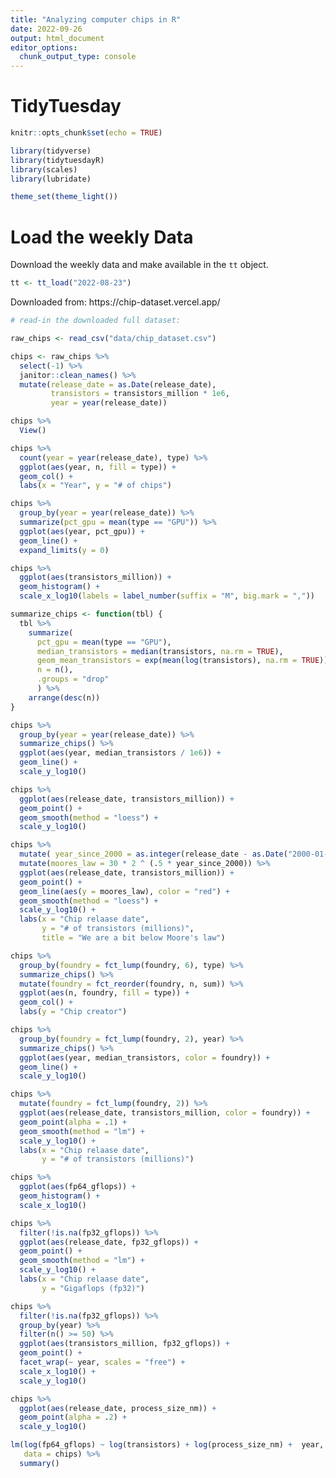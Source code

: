 ```yaml
---
title: "Analyzing computer chips in R"
date: 2022-09-26
output: html_document
editor_options: 
  chunk_output_type: console
---
```


# TidyTuesday

```r

knitr::opts_chunk$set(echo = TRUE)

library(tidyverse)
library(tidytuesdayR)
library(scales)
library(lubridate)

theme_set(theme_light())

```

# Load the weekly Data

Download the weekly data and make available in the `tt` object.

```r

tt <- tt_load("2022-08-23")

```

Downloaded from: https://chip-dataset.vercel.app/
```r
# read-in the downloaded full dataset:

raw_chips <- read_csv("data/chip_dataset.csv") 

chips <- raw_chips %>% 
  select(-1) %>% 
  janitor::clean_names() %>% 
  mutate(release_date = as.Date(release_date),
         transistors = transistors_million * 1e6,
         year = year(release_date))

chips %>% 
  View()


```

```r

chips %>% 
  count(year = year(release_date), type) %>% 
  ggplot(aes(year, n, fill = type)) +
  geom_col() +
  labs(x = "Year", y = "# of chips")

chips %>% 
  group_by(year = year(release_date)) %>% 
  summarize(pct_gpu = mean(type == "GPU")) %>% 
  ggplot(aes(year, pct_gpu)) +
  geom_line() +
  expand_limits(y = 0)

chips %>% 
  ggplot(aes(transistors_million)) +
  geom_histogram() +
  scale_x_log10(labels = label_number(suffix = "M", big.mark = ","))

summarize_chips <- function(tbl) {
  tbl %>% 
    summarize(
      pct_gpu = mean(type == "GPU"),
      median_transistors = median(transistors, na.rm = TRUE),
      geom_mean_transistors = exp(mean(log(transistors), na.rm = TRUE)),
      n = n(),
      .groups = "drop"
      ) %>% 
    arrange(desc(n))
}

chips %>% 
  group_by(year = year(release_date)) %>% 
  summarize_chips() %>% 
  ggplot(aes(year, median_transistors / 1e6)) +
  geom_line() +
  scale_y_log10()

chips %>% 
  ggplot(aes(release_date, transistors_million)) +
  geom_point() +
  geom_smooth(method = "loess") +
  scale_y_log10()

```


```r

chips %>% 
  mutate( year_since_2000 = as.integer(release_date - as.Date("2000-01-01")) / 365) %>% 
  mutate(moores_law = 30 * 2 ^ (.5 * year_since_2000)) %>% 
  ggplot(aes(release_date, transistors_million)) +
  geom_point() +
  geom_line(aes(y = moores_law), color = "red") +
  geom_smooth(method = "loess") +
  scale_y_log10() +
  labs(x = "Chip relaase date",
       y = "# of transistors (millions)",
       title = "We are a bit below Moore's law")

chips %>% 
  group_by(foundry = fct_lump(foundry, 6), type) %>% 
  summarize_chips() %>% 
  mutate(foundry = fct_reorder(foundry, n, sum)) %>% 
  ggplot(aes(n, foundry, fill = type)) +
  geom_col() +
  labs(y = "Chip creator")

chips %>% 
  group_by(foundry = fct_lump(foundry, 2), year) %>% 
  summarize_chips() %>% 
  ggplot(aes(year, median_transistors, color = foundry)) +
  geom_line() +
  scale_y_log10()

chips %>% 
  mutate(foundry = fct_lump(foundry, 2)) %>% 
  ggplot(aes(release_date, transistors_million, color = foundry)) +
  geom_point(alpha = .1) +
  geom_smooth(method = "lm") +
  scale_y_log10() +
  labs(x = "Chip relaase date",
       y = "# of transistors (millions)")

```


```r

chips %>% 
  ggplot(aes(fp64_gflops)) +
  geom_histogram() +
  scale_x_log10()

chips %>% 
  filter(!is.na(fp32_gflops)) %>% 
  ggplot(aes(release_date, fp32_gflops)) +
  geom_point() +
  geom_smooth(method = "lm") +
  scale_y_log10() +
  labs(x = "Chip relaase date",
       y = "Gigaflops (fp32)")

chips %>% 
  filter(!is.na(fp32_gflops)) %>% 
  group_by(year) %>% 
  filter(n() >= 50) %>% 
  ggplot(aes(transistors_million, fp32_gflops)) +
  geom_point() +
  facet_wrap(~ year, scales = "free") +
  scale_x_log10() +
  scale_y_log10()

```


```r

chips %>% 
  ggplot(aes(release_date, process_size_nm)) +
  geom_point(alpha = .2) +
  scale_y_log10()

lm(log(fp64_gflops) ~ log(transistors) + log(process_size_nm) +  year, 
   data = chips) %>% 
  summary()

```














